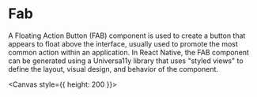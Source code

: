 
<Meta title="components/Fab" />

# Fab

A Floating Action Button (FAB) component is used to create a button that appears to float above the interface, usually used to promote the most common action within an application. In React Native, the FAB component can be generated using a Universa11y library that uses "styled views" to define the layout, visual design, and behavior of the component.

<Canvas style={{ height: 200 }}>
  <Story id="components-stories-fab--fab-story" />
</Canvas>
